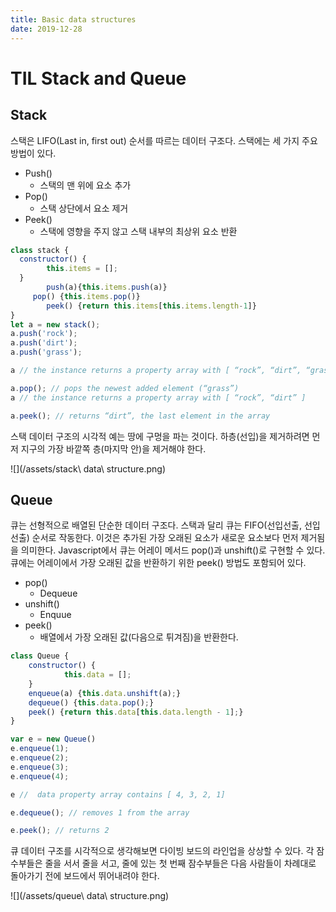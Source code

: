 ```yaml
---
title: Basic data structures
date: 2019-12-28
---
```


# TIL Stack and Queue

## Stack

스택은 LIFO(Last in, first out) 순서를 따르는 데이터 구조다. 스택에는 세 가지 주요 방법이 있다.
* Push()
    * 스택의 맨 위에 요소 추가
* Pop()
    * 스택 상단에서 요소 제거
* Peek()
    * 스택에 영향을 주지 않고 스택 내부의 최상위 요소 반환

```jsx
class stack {
  constructor() {  
		this.items = [];
  }
		push(a){this.items.push(a)}
	 pop() {this.items.pop()}
		peek() {return this.items[this.items.length-1]}
}
let a = new stack();
a.push('rock');
a.push('dirt');
a.push('grass');

a // the instance returns a property array with [ “rock”, “dirt”, “grass” ]

a.pop(); // pops the newest added element (“grass”)
a // the instance returns a property array with [ “rock”, “dirt” ]

a.peek(); // returns “dirt”, the last element in the array   
```

스택 데이터 구조의 시각적 예는 땅에 구멍을 파는 것이다. 하층(선입)을 제거하려면 먼저 지구의 가장 바깥쪽 층(마지막 안)을 제거해야 한다.

![](/assets/stack\ data\ structure.png)


## Queue

큐는 선형적으로 배열된 단순한 데이터 구조다. 스택과 달리 큐는 FIFO(선입선출, 선입선출) 순서로 작동한다. 이것은 추가된 가장 오래된 요소가 새로운 요소보다 먼저 제거됨을 의미한다. Javascript에서 큐는 어레이 메서드 pop()과 unshift()로 구현할 수 있다. 큐에는 어레이에서 가장 오래된 값을 반환하기 위한 peek() 방법도 포함되어 있다.

* pop()
    * Dequeue
* unshift()
    * Enquue
* peek()
    * 배열에서 가장 오래된 값(다음으로 튀겨짐)을 반환한다.

```jsx
class Queue {
    constructor() {
            this.data = [];
    }
    enqueue(a) {this.data.unshift(a);}
    dequeue() {this.data.pop();}
    peek() {return this.data[this.data.length - 1];}
}

var e = new Queue()
e.enqueue(1);
e.enqueue(2);
e.enqueue(3);
e.enqueue(4);

e //  data property array contains [ 4, 3, 2, 1]

e.dequeue(); // removes 1 from the array

e.peek(); // returns 2
```

큐 데이터 구조를 시각적으로 생각해보면 다이빙 보드의 라인업을 상상할 수 있다. 각 잠수부들은 줄을 서서 줄을 서고, 줄에 있는 첫 번째 잠수부들은 다음 사람들이 차례대로 돌아가기 전에 보드에서 뛰어내려야 한다.

![](/assets/queue\ data\ structure.png)
